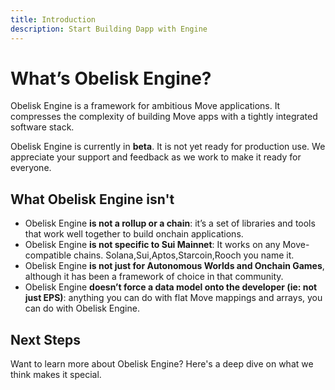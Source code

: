 ```yaml
---
title: Introduction
description: Start Building Dapp with Engine
---
```



# What’s Obelisk Engine?

Obelisk Engine is a framework for ambitious Move applications. It compresses the complexity of building Move apps with a tightly integrated software stack.

<Callout type="error">
    Obelisk Engine is currently in <strong>beta</strong>. It is not yet ready for production use. We appreciate your support and feedback as we work to make it ready for everyone.
</Callout>

## What Obelisk Engine isn't

- Obelisk Engine **is not a rollup or a chain**: it’s a set of libraries and tools that work well together to build onchain applications.
- Obelisk Engine **is not specific to Sui Mainnet**: It works on any Move-compatible chains. Solana,Sui,Aptos,Starcoin,Rooch you name it.
- Obelisk Engine **is not just for Autonomous Worlds and Onchain Games**, although it has been a framework of choice in that community.
- Obelisk Engine **doesn’t force a data model onto the developer (ie: not just EPS)**: anything you can do with flat Move mappings and arrays, you can do with Obelisk Engine.

## Next Steps

Want to learn more about Obelisk Engine? Here's a deep dive on what we think makes it special.

<TurbopackQuickstartArea />

[//]: # (<FullTurboCTA />)
